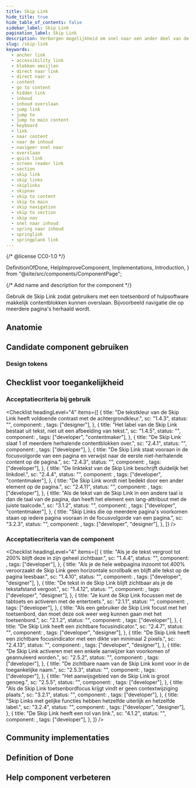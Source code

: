 ```yaml
---
title: Skip Link
hide_title: true
hide_table_of_contents: false
sidebar_label: Skip Link
pagination_label: Skip Link
description: Verborgen mogelijkheid om snel naar een ander deel van de pagina te navigeren zonder gebruik te maken van een muis of touchscreen.
slug: /skip-link
keywords:
  - anchor link
  - accessibility link
  - blokken omzijlen
  - direct naar link
  - direct naar x
  - content
  - go to content
  - hidden link
  - inhoud
  - inhoud overslaan
  - jump link
  - jump to
  - jump to main content
  - keyboard
  - link
  - naar content
  - naar de inhoud
  - navigeer snel naar
  - overslaan
  - quick link
  - screen reader link
  - section
  - skip link
  - skip links
  - skiplinks
  - skipnav
  - skip to content
  - skip to main
  - skip navigation
  - skip to section
  - skip nav
  - snel naar inhoud
  - spring naar inhoud
  - springlink
  - springplank link
---
```


{/* @license CC0-1.0 */}

  DefinitionOfDone,
  HelpImproveComponent,
  Implementations,
  Introduction,
} from "@site/src/components/ComponentPage";

{/* Add name and description for the component */}


<Introduction component={component} headingLevel={1} description={description} />

Gebruik de Skip Link zodat gebruikers met een toetsenbord of hulpsoftware makkelijk contentblokken kunnen overslaan. Bijvoorbeeld navigatie die op meerdere pagina's herhaald wordt.

<ComponentAliases component={component} />

## Anatomie

<!-- hier komt een werkend component als storybook import -->

<ComponentAnatomy component={component} illustration={SkipLinkIllustration} />

## Candidate component gebruiken

### Design tokens

<DesignTokens tokens={tokens} />

<Markdown omitH1 headingLevel={3}>
  <Usage />
</Markdown>

## Checklist voor toegankelijkheid

<IntroGebruik />

### Acceptatiecriteria bij gebruik

<AcImplementatie />

<Checklist
  headingLevel="4"
  items={[
    {
      title: "De tekstkleur van de Skip Link heeft voldoende contrast met de achtergrondkleur.",
      sc: "1.4.3",
      status: "",
      component: <Wcag143 />,
      tags: ["designer"],
    },
    {
      title: "Het label van de Skip Link bestaat uit tekst, niet uit een afbeelding van tekst.",
      sc: "1.4.5",
      status: "",
      component: <Wcag145 />,
      tags: ["developer", "contentmaker"],
    },
    {
      title: "De Skip Link slaat 1 of meerdere herhalende contentblokken over.",
      sc: "2.4.1",
      status: "",
      component: <Wcag241 />,
      tags: ["developer"],
    },
    {
      title:
        "De Skip Link staat vooraan in de focusvolgorde van een pagina en verwijst naar de eerste niet-herhalende content op de pagina.",
      sc: "2.4.3",
      status: "",
      component: <Wcag243 />,
      tags: ["developer"],
    },
    {
      title: "De linktekst van de Skip Link beschrijft duidelijk het linkdoel.",
      sc: "2.4.4",
      status: "",
      component: <Wcag244 />,
      tags: ["developer", "contentmaker"],
    },
    {
      title: "De Skip Link wordt niet bedekt door een ander element op de pagina.",
      sc: "2.4.11",
      status: "",
      component: <Wcag2411 />,
      tags: ["developer"],
    },
    {
      title:
        "Als de tekst van de Skip Link in een andere taal is dan de taal van de pagina, dan heeft het element een lang-attribuut met de juiste taalcode.",
      sc: "3.1.2",
      status: "",
      component: <Wcag312 />,
      tags: ["developer", "contentmaker"],
    },
    {
      title:
        "Skip Links die op meerdere pagina's voorkomen staan op iedere pagina vooraan in de focusvolgorde van een pagina.",
      sc: "3.2.3",
      status: "",
      component: <Wcag323 />,
      tags: ["developer", "designer"],
    },
  ]}
/>

### Acceptatiecriteria van de component

<AcComponent />

<Checklist
  headingLevel="4"
  items={[
    {
      title: "Als je de tekst vergroot tot 200% blijft deze in zijn geheel zichtbaar.",
      sc: "1.4.4",
      status: "",
      component: <Wcag144NLDS />,
      tags: ["developer"],
    },
    {
      title:
        "Als je de hele webpagina inzoomt tot 400% veroorzaakt de Skip Link geen horizontale scrollbalk en blijft alle tekst op de pagina leesbaar.",
      sc: "1.4.10",
      status: "",
      component: <Wcag1410 />,
      tags: ["developer", "designer"],
    },
    {
      title: "De tekst in de Skip Link blijft zichtbaar als je de tekstafstand vergoot.",
      sc: "1.4.12",
      status: "",
      component: <Wcag1412NLDS />,
      tags: ["developer", "designer"],
    },
    {
      title: "Je kunt de Skip Link focussen met de tabtoets en activeren met de entertoets.",
      sc: "2.1.1",
      status: "",
      component: <Wcag211NLDS />,
      tags: ["developer"],
    },
    {
      title:
        "Als een gebruiker de Skip Link focust met het toetsenbord, dan moet deze ook weer weg kunnen gaan met het toetsenbord.",
      sc: "2.1.2",
      status: "",
      component: <Wcag212 />,
      tags: ["developer"],
    },
    {
      title: "De Skip Link heeft een zichtbare focusindicator.",
      sc: "2.4.7",
      status: "",
      component: <Wcag247NLDS />,
      tags: ["developer", "designer"],
    },
    {
      title: "De Skip Link heeft een zichtbare focusindicator met een dikte van minimaal 2 pixels.",
      sc: "2.4.13",
      status: "",
      component: <Wcag2413NLDS />,
      tags: ["developer", "designer"],
    },
    {
      title: "De Skip Link activeren met een enkele aanwijzer kan voorkomen of geannuleerd worden.",
      sc: "2.5.2",
      status: "",
      component: <Wcag252NLDS />,
      tags: ["developer"],
    },
    {
      title: "De zichtbare naam van de Skip Link komt voor in de toegankelijke naam.",
      sc: "2.5.3",
      status: "",
      component: <Wcag253 />,
      tags: ["developer"],
    },
    {
      title: "Het aanwijsgebied van de Skip Link is groot genoeg.",
      sc: "2.5.5",
      status: "",
      component: <Wcag255NLDS />,
      tags: ["developer"],
    },
    {
      title: "Als de Skip Link toetsenbordfocus krijgt vindt er geen contextwijziging plaats.",
      sc: "3.2.1",
      status: "",
      component: <Wcag321 />,
      tags: ["developer"],
    },
    {
      title: "Skip Links met gelijke functies hebben hetzelfde uiterlijk en hetzelfde label.",
      sc: "3.2.4",
      status: "",
      component: <Wcag324 />,
      tags: ["developer", "designer"],
    },
    {
      title: "De Skip Link heeft een rol van link.",
      sc: "4.1.2",
      status: "",
      component: <Wcag412NLDS />,
      tags: ["developer"],
    },
  ]}
/>

## Community implementaties

<Implementations component={component} headingLevel={3} />

## Definition of Done

<DefinitionOfDone component={component} headingLevel={3} />

## Help component verbeteren

<HelpImproveComponent component={component} headingLevel={3} />
